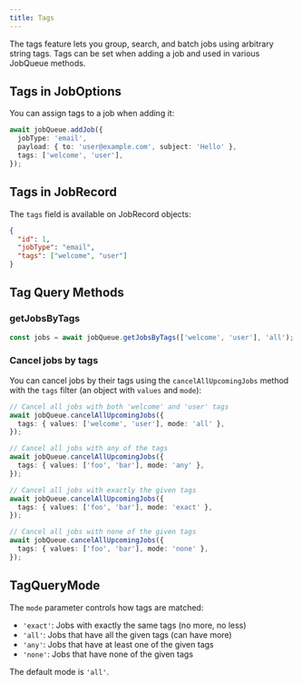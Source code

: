 ```yaml
---
title: Tags
---
```


The tags feature lets you group, search, and batch jobs using arbitrary string tags. Tags can be set when adding a job and used in various JobQueue methods.

## Tags in JobOptions

You can assign tags to a job when adding it:

```typescript
await jobQueue.addJob({
  jobType: 'email',
  payload: { to: 'user@example.com', subject: 'Hello' },
  tags: ['welcome', 'user'],
});
```

## Tags in JobRecord

The `tags` field is available on JobRecord objects:

```json
{
  "id": 1,
  "jobType": "email",
  "tags": ["welcome", "user"]
}
```

## Tag Query Methods

### getJobsByTags

```typescript
const jobs = await jobQueue.getJobsByTags(['welcome', 'user'], 'all');
```

### Cancel jobs by tags

You can cancel jobs by their tags using the `cancelAllUpcomingJobs` method with the `tags` filter (an object with `values` and `mode`):

```typescript
// Cancel all jobs with both 'welcome' and 'user' tags
await jobQueue.cancelAllUpcomingJobs({
  tags: { values: ['welcome', 'user'], mode: 'all' },
});

// Cancel all jobs with any of the tags
await jobQueue.cancelAllUpcomingJobs({
  tags: { values: ['foo', 'bar'], mode: 'any' },
});

// Cancel all jobs with exactly the given tags
await jobQueue.cancelAllUpcomingJobs({
  tags: { values: ['foo', 'bar'], mode: 'exact' },
});

// Cancel all jobs with none of the given tags
await jobQueue.cancelAllUpcomingJobs({
  tags: { values: ['foo', 'bar'], mode: 'none' },
});
```

## TagQueryMode

The `mode` parameter controls how tags are matched:

- `'exact'`: Jobs with exactly the same tags (no more, no less)
- `'all'`: Jobs that have all the given tags (can have more)
- `'any'`: Jobs that have at least one of the given tags
- `'none'`: Jobs that have none of the given tags

The default mode is `'all'`.
